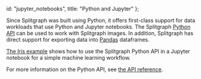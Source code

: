   id: "jupyter_notebooks",
  title: "Python and Jupyter"
};

Since Splitgraph was built using Python, it offers first-class support for data workloads that
use Python and Jupyter notebooks. The Splitgraph [Python API](../python_api/splitgraph) can be used to work with Splitgraph images. In addition,
Splitgraph has direct support for exporting data into [Pandas](https://pandas.pydata.org/) dataframes.

[The Iris example](https://github.com/splitgraph/splitgraph/tree/master/examples/iris) shows
how to use the Splitgraph Python API in a Jupyter notebook for a simple machine learning workflow.

For more information on the Python API, see [the API reference](../python_api/splitgraph.core).
